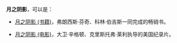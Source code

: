 '''月之阴影'''，可以是：

*[[月之阴影_(书籍)|月之阴影 (书籍)]]，弗朗西斯·芬奇、科林·伯吉斯一同完成的畅销书。

*[[月之阴影_(电影)|月之阴影 (电影)]]，大卫·辛格顿、克里斯托弗·莱利执导的美国纪录片。

{{disambig|Cat=四字作品消歧义}}